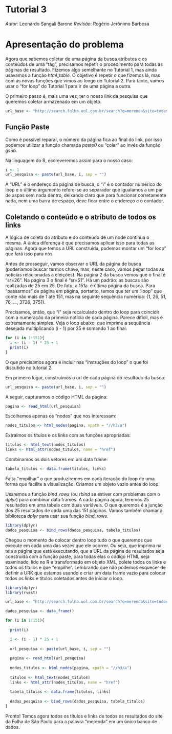 # Tutorial 3
_Autor_: Leonardo Sangali Barone
_Revisão_: Rogério Jerônimo Barbosa

# Apresentação do problema

Agora que sabemos coletar de uma página da busca atributos e os conteúdos de uma "tag", precisamos repetir o procedimento para todas as páginas de resultado.  Fizemos algo semelhante no Tutorial 1, mas ainda usávamos a função _html\_table_. O objetivo é repetir o que fizemos lá, mas com as novas funções que vimos ao longo do Tutorial 2. Para tanto, vamos usar o "for loop" do Tutorial 1 para ir de uma página a outra.

O primeiro passo é, mais uma vez, ter o nosso link da pesquisa que queremos coletar armazenado em um objeto. 

```r
url_base <- "http://search.folha.uol.com.br/search?q=merenda&site=todos&results_count=3769&search_time=0.033&url=http%3A%2F%2Fsearch.folha.uol.com.br%2Fsearch%3Fq%3Dmerenda%26site%3Dtodos&sr="
```

## Função Paste

Como é possível reparar, o número da página fica ao final do link, por isso podemos utilizar a função chamada _paste0_ ou "colar" ao invés da função _gsub_.

Na linguagem do R, escreveremos assim para o nosso caso:

```r
i <- 1
url_pesquisa <- paste(url_base, i, sep = "")
```

A "URL" é o endereço da página de busca, o "i" é o contador numérico do loop e o último argumento refere-se ao separador que igualamos a um par de aspas sem nada dentro, deixando claro que para funcionar corretamente nada, nem uma barra de espaço, deve ficar entre o endereço e o contador.

## Coletando o conteúdo e o atributo de todos os links

A lógica de coleta do atributo e do conteúdo de um node continua o mesma. A única diferença é que precisamos aplicar isso para todas as páginas. Agora que temos a URL construída, podemos montar um "for loop" que fará isso para nós.

Antes de prosseguir, vamos observar o URL da página de busca (poderíamos buscar termos chave, mas, neste caso, vamos pegar todas as notícias relacionadas a eleições). Na página 2 da busca vemos que o final é "sr=26". Na página 3 o final é "sr=51". Há um padrão: as buscas são realizadas de 25 em 25. De fato, a 151a. é última página da busca. Para "passarmos" de página em página, portanto, temos que ter um "loop" que conte não mais de 1 até 151, mas na seguinte sequência numérica: {1, 26, 51, 76, ..., 3726, 3751}.

Precisamos, então, que "i" seja recalculado dentro do loop para coincidir com a numeração da primeira notícia de cada página. Parece difícil, mas é extremamente simples. Veja o loop abaixo, que imprime a sequência desejada multiplicando (i - 1) por 25 e somando 1 ao final:

```r
for (i in 1:151){
  i <- (i - 1) * 25 + 1
  print(i)
}
```

O que precisamos agora é incluir nas "instruções do loop" o que foi discutido no tutorial 2. 

Em primeiro lugar, construímos o url de cada página do resultado da busca:

```r
url_pesquisa <- paste(url_base, i, sep = "")
```

A seguir, capturamos o código HTML da página:

```r
pagina <- read_html(url_pesquisa)
```

Escolhemos apenas os "nodes" que nos interessam:

```r
nodes_titulos <- html_nodes(pagina, xpath = "//h3/a")
```

Extraímos os títulos e os links com as funções apropriadas:

```r
titulos <- html_text(nodes_titulos)
links <- html_attr(nodes_titulos, name = "href")
```

Combinamos os dois vetores em um data frame:

```r
tabela_titulos <- data.frame(titulos, links)
```

Falta "empilhar" o que produziremos em cada iteração do loop de uma forma que facilite a visualização. Criamos um objeto vazio antes do loop. 

Usaremos a função _bind\_rows_ (ou _rbind_ se estiver com problemas com o _dplyr_) para combinar data frames. A cada página agora, teremos 25 resultados em uma tabela com duas variáveis. O que queremos é a junção dos 25 resultados de cada uma das 151 páginas. Vamos também chamar a biblioteca _dplyr_ para usar sua função _bind\_rows_.

```r
library(dplyr)
dados_pesquisa <- bind_rows(dados_pesquisa, tabela_titulos)
```

Chegou o momento de colocar dentro loop tudo o que queremos que execute em cada uma das vezes que ele ocorrer. Ou seja, que imprima na tela a página que está executando, que a URL da página de resultados seja construída com a função paste, para todas elas o código HTML seja examinado, lido no R e transformado em objeto XML, colete todos os links e todos os títulos e que "empilhe". Lembrando que não podemos esquecer de definir a URK que estamos usando e criar um data frame vazio para colocar todos os links e títulos coletados antes de iniciar o loop.

```r
library(dplyr)
library(rvest)

url_base <- "http://search.folha.uol.com.br/search?q=merenda&site=todos&results_count=3769&search_time=0.033&url=http%3A%2F%2Fsearch.folha.uol.com.br%2Fsearch%3Fq%3Dmerenda%26site%3Dtodos&sr="

dados_pesquisa <- data_frame()

for (i in 1:151){
  
  print(i)

  i <- (i - 1) * 25 + 1
  
  url_pesquisa <- paste(url_base, i, sep = "")
  
  pagina <- read_html(url_pesquisa)
  
  nodes_titulos <- html_nodes(pagina, xpath = "//h3/a")
  
  titulos <- html_text(nodes_titulos)
  links <- html_attr(nodes_titulos, name = "href")
  
  tabela_titulos <- data.frame(titulos, links)
  
  dados_pesquisa <- bind_rows(dados_pesquisa, tabela_titulos)
}

```

Pronto! Temos agora todos os títulos e links de todos os resultados do site da Folha de São Paulo para a palavra "merenda" em um único banco de dados.
